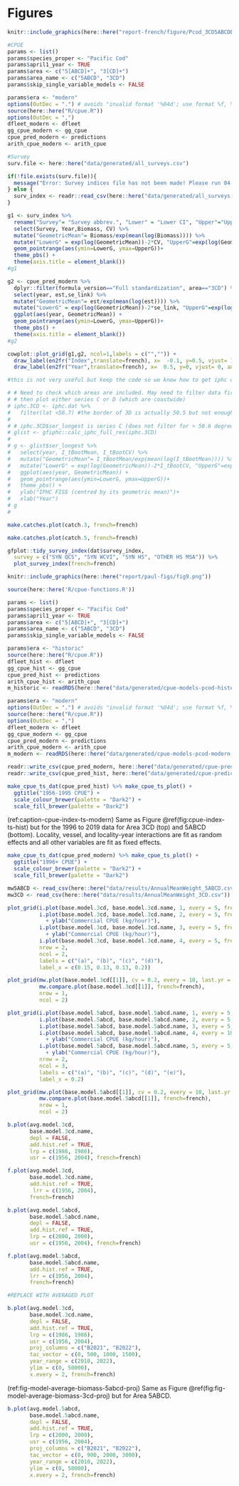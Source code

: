 \clearpage

# Figures

```r
knitr::include_graphics(here::here("report-french/figure/Pcod_3CD5ABCDE_Pic.png"))

```

```r

#CPUE
params <- list()
params$species_proper <- "Pacific Cod"
params$april1_year <- TRUE
params$area <- c("5[ABCD]+", "3[CD]+")
params$area_name <- c("5ABCD", "3CD")
params$skip_single_variable_models <- FALSE

params$era <- "modern"
options(OutDec = ".") # avoids "invalid format '%04d'; use format %f, %e, %g or %a for numeric objects"
source(here::here("R/cpue.R"))
options(OutDec = ",")
dfleet_modern <- dfleet
gg_cpue_modern <- gg_cpue
cpue_pred_modern <- predictions
arith_cpue_modern <- arith_cpue

#Survey
surv.file <- here::here("data/generated/all_surveys.csv")

if(!file.exists(surv.file)){
  message("Error: Survey indices file has not been made! Please run 04-survey-indices-app.Rmd first.")
} else {
  surv_index <- readr::read_csv(here::here("data/generated/all_surveys.csv"))
}

```

```r

g1 <- surv_index %>%  
  rename("Survey"= "Survey abbrev.", "Lower" = "Lower CI", "Upper"="Upper CI") %>%   dplyr::filter(Survey=="SYN WCVI") %>% 
  select(Survey, Year,Biomass, CV) %>%
  mutate("GeometricMean"= Biomass/exp(mean(log(Biomass)))) %>%
  mutate("LowerG" = exp(log(GeometricMean))-2*CV, "UpperG"=exp(log(GeometricMean))+2*CV) %>%   ggplot(aes(Year, GeometricMean)) + 
  geom_pointrange(aes(ymin=LowerG, ymax=UpperG))+
  theme_pbs() +
  theme(axis.title = element_blank())
#g1


```

```r

g2 <- cpue_pred_modern %>%
  dplyr::filter(formula_version=="Full standardization", area=="3CD") %>%
  select(year, est,se_link) %>%
  mutate("GeometricMean"= est/exp(mean(log(est)))) %>%
  mutate("LowerG" = exp(log(GeometricMean))-2*se_link, "UpperG"=exp(log(GeometricMean))+2*se_link) %>% 
  ggplot(aes(year, GeometricMean)) + 
  geom_pointrange(aes(ymin=LowerG, ymax=UpperG))+
  theme_pbs() +
  theme(axis.title = element_blank())
#g2

```

```r

cowplot::plot_grid(g1,g2, ncol=1,labels = c("","")) +
  draw_label(en2fr("Index",translate=french), x=  -0.1, y=0.5, vjust= 1.5, angle=90)+
  draw_label(en2fr("Year",translate=french), x=  0.5, y=0, vjust= 0, angle=0)

```

```r
#this is not very useful but keep the code so we know how to get iphc data in future

# # Need to check which areas are included. May need to filter data first to be only 3CD,
# # then plot either series C or D (which are coastwide)
# iphc.3CD <- iphc.dat %>% 
#   filter(lat <50.7) #the border of 3D is actually 50.5 but not enough obs if that is used 
# 
# # iphc.3CD$ser_longest is series C (does not filter for > 50.6 degrees)
# glist <- gfiphc::calc_iphc_full_res(iphc.3CD) 
# 
# g <- glist$ser_longest %>% 
#   select(year, I_tBootMean, I_tBootCV) %>%
#   mutate("GeometricMean"= I_tBootMean/exp(mean(log(I_tBootMean)))) %>%
#   mutate("LowerG" = exp(log(GeometricMean))-2*I_tBootCV, "UpperG"=exp(log(GeometricMean))+2*I_tBootCV) %>% 
#   ggplot(aes(year, GeometricMean)) + 
#   geom_pointrange(aes(ymin=LowerG, ymax=UpperG))+
#   theme_pbs() +
#   ylab("IPHC FISS (centred by its geometric mean)")+
#   xlab("Year") 
# g 
#   

```


```r
make.catches.plot(catch.3, french=french)
```

```r
make.catches.plot(catch.5, french=french)
```

```r
gfplot::tidy_survey_index(dat$survey_index,
  survey = c("SYN QCS", "SYN WCVI", "SYN HS", "OTHER HS MSA")) %>%
  plot_survey_index(french=french)
```

```r
knitr::include_graphics(here::here("report/paul-figs/fig9.png"))
```

```r
source(here::here('R/cpue-functions.R'))
```

```r
params <- list()
params$species_proper <- "Pacific Cod"
params$april1_year <- TRUE
params$area <- c("5[ABCD]+", "3[CD]+")
params$area_name <- c("5ABCD", "3CD")
params$skip_single_variable_models <- FALSE
```

```r
params$era <- "historic"
source(here::here("R/cpue.R"))
dfleet_hist <- dfleet
gg_cpue_hist <- gg_cpue
cpue_pred_hist <- predictions
arith_cpue_hist <- arith_cpue
m_historic <- readRDS(here::here("data/generated/cpue-models-pcod-historic.rds"))
```

```r
params$era <- "modern"
options(OutDec = ".") # avoids "invalid format '%04d'; use format %f, %e, %g or %a for numeric objects"
source(here::here("R/cpue.R"))
options(OutDec = ",")
dfleet_modern <- dfleet
gg_cpue_modern <- gg_cpue
cpue_pred_modern <- predictions
arith_cpue_modern <- arith_cpue
m_modern <- readRDS(here::here("data/generated/cpue-models-pcod-modern.rds"))
```

```r
readr::write_csv(cpue_pred_modern, here::here("data/generated/cpue-predictions-modern.csv"))
readr::write_csv(cpue_pred_hist, here::here("data/generated/cpue-predictions-historical.csv"))
```

```r
make_cpue_ts_dat(cpue_pred_hist) %>% make_cpue_ts_plot() +
  ggtitle("1956-1995 CPUE") +
  scale_colour_brewer(palette = "Dark2") +
  scale_fill_brewer(palette = "Dark2")
```

(ref:caption-cpue-index-ts-modern) Same as Figure \@ref(fig:cpue-index-ts-hist) but for the 1996 to 2019 data for Area 3CD (top) and 5ABCD (bottom). Locality, vessel, and locality-year interactions are fit as random effects and all other variables are fit as fixed effects.

```r
make_cpue_ts_dat(cpue_pred_modern) %>% make_cpue_ts_plot() +
  ggtitle("1996+ CPUE") +
  scale_colour_brewer(palette = "Dark2") +
  scale_fill_brewer(palette = "Dark2")
```


```r
mw5ABCD <- read_csv(here::here("data/results/AnnualMeanWeight_5ABCD.csv"))
mw3CD <- read_csv(here::here("data/results/AnnualMeanWeight_3CD.csv"))
```


```r
plot_grid(i.plot(base.model.3cd, base.model.3cd.name, 1, every = 5, french=french),
          i.plot(base.model.3cd, base.model.3cd.name, 2, every = 5, french=french)
            + ylab("Commercial CPUE (kg/hour)"),
          i.plot(base.model.3cd, base.model.3cd.name, 3, every = 5, french=french)
            + ylab("Commercial CPUE (kg/hour)"),
          i.plot(base.model.3cd, base.model.3cd.name, 4, every = 5, french=french),
          nrow = 2,
          ncol = 2,
          labels = c("(a)", "(b)", "(c)", "(d)"),
          label_x = c(0.15, 0.13, 0.13, 0.2))
```


```r
plot_grid(mw.plot(base.model.3cd[[1]], cv = 0.2, every = 10, last.yr = 2020, french=french),
          mw.compare.plot(base.model.3cd[[1]], french=french),
          nrow = 1,
          ncol = 2)
```

```r
plot_grid(i.plot(base.model.5abcd, base.model.5abcd.name, 1, every = 5, french=french),
          i.plot(base.model.5abcd, base.model.5abcd.name, 2, every = 5, french=french),
          i.plot(base.model.5abcd, base.model.5abcd.name, 3, every = 5, french=french),
          i.plot(base.model.5abcd, base.model.5abcd.name, 4, every = 10, french=french)
            + ylab("Commercial CPUE (kg/hour)"),
          i.plot(base.model.5abcd, base.model.5abcd.name, 5, every = 5, french=french)
            + ylab("Commercial CPUE (kg/hour)"),
          nrow = 2,
          ncol = 3,
          labels = c("(a)", "(b)", "(c)", "(d)", "(e)"),
          label_x = 0.2)
```


```r
plot_grid(mw.plot(base.model.5abcd[[1]], cv = 0.2, every = 10, last.yr = 2020, french=french),
          mw.compare.plot(base.model.5abcd[[1]], french=french),
          nrow = 1,
          ncol = 2)
```

```r
b.plot(avg.model.3cd,
       base.model.3cd.name,
       depl = FALSE,
       add.hist.ref = TRUE,
       lrp = c(1986, 1986),
       usr = c(1956, 2004), french=french)
```

```r
f.plot(avg.model.3cd,
       base.model.3cd.name,
       add.hist.ref = TRUE,
        lrr = c(1956, 2004), 
       french=french)

```

```r
b.plot(avg.model.5abcd,
       base.model.5abcd.name,
       depl = FALSE,
       add.hist.ref = TRUE,
       lrp = c(2000, 2000),
       usr = c(1956, 2004), french=french)
```


```r
f.plot(avg.model.5abcd,
       base.model.5abcd.name,
       add.hist.ref = TRUE,
       lrr = c(1956, 2004), 
       french=french)

#REPLACE WITH AVERAGED PLOT
```

```r
b.plot(avg.model.3cd,
       base.model.3cd.name,
       depl = FALSE,
       add.hist.ref = TRUE,
       lrp = c(1986, 1986),
       usr = c(1956, 2004),
       proj_columns = c("B2021", "B2022"),
       tac_vector = c(0, 500, 1000, 1500),
       year_range = c(2010, 2022),
       ylim = c(0, 50000),
       x.every = 2, french=french)
```

(ref:fig-model-average-biomass-5abcd-proj) Same as Figure \@ref(fig:fig-model-average-biomass-3cd-proj) but for Area 5ABCD.

```r
b.plot(avg.model.5abcd,
       base.model.5abcd.name,
       depl = FALSE,
       add.hist.ref = TRUE,
       lrp = c(2000, 2000),
       usr = c(1956, 2004),
       proj_columns = c("B2021", "B2022"),
       tac_vector = c(0, 900, 2000, 3000),
       year_range = c(2010, 2022),
       ylim = c(0, 50000),
       x.every = 2, french=french)
```

\clearpage

